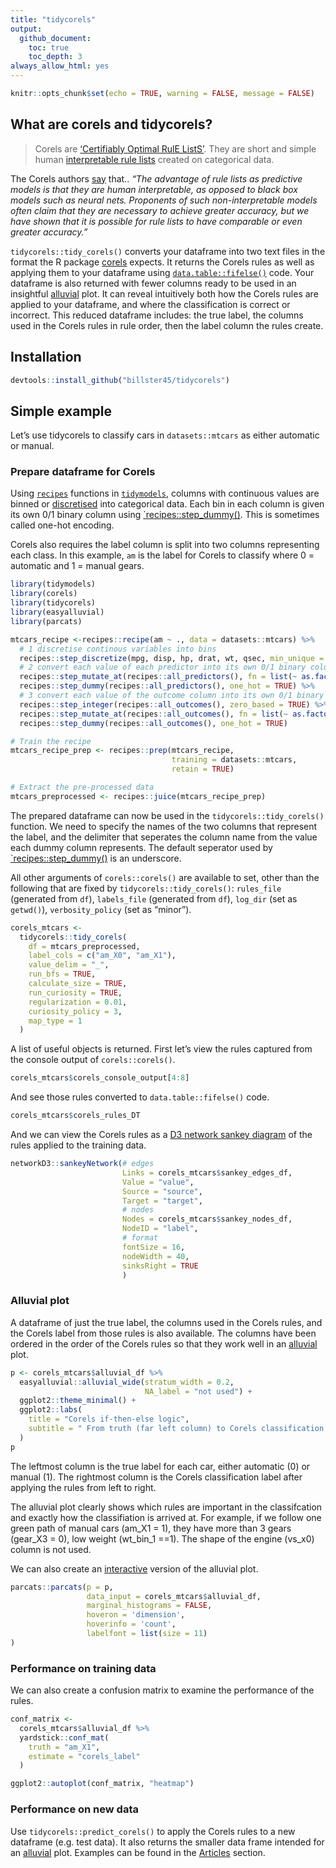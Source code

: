 ```yaml
---
title: "tidycorels"
output:
  github_document:
    toc: true
    toc_depth: 3
always_allow_html: yes
---
```


```r
knitr::opts_chunk$set(echo = TRUE, warning = FALSE, message = FALSE)
```

## What are corels and tidycorels?

> Corels are ['Certifiably Optimal RulE ListS'](https://corels.eecs.harvard.edu/). They are short and simple human [interpretable rule lists](https://arxiv.org/pdf/1704.01701.pdf) created on categorical data.

The Corels authors [say](https://corels.eecs.harvard.edu/corels/whatarerulelists.html) that.. 
*"The advantage of rule lists as predictive models is that they are human interpretable, as opposed to black box models such as neural nets. Proponents of such non-interpretable models often claim that they are necessary to achieve greater accuracy, but we have shown that it is possible for rule lists to have comparable or even greater accuracy."*

`tidycorels::tidy_corels()` converts your dataframe into two text files in the format the R package [corels](https://cran.r-project.org/package=corels) expects. It returns the Corels rules as well as applying them to your dataframe using [`data.table::fifelse()`](https://rdatatable.gitlab.io/data.table/reference/fifelse.html) code. 
Your dataframe is also returned with fewer columns ready to be used in an insightful [alluvial](https://github.com/erblast/easyalluvial/blob/master/README.md) plot. It can reveal intuitively both how the Corels rules are applied to your dataframe, and where the classification is correct or incorrect. This reduced dataframe includes: the true label, the columns used in the Corels rules in rule order, then the label column the rules create. 

## Installation

```r
devtools::install_github("billster45/tidycorels")
```

## Simple example

Let's use tidycorels to classify cars in `datasets::mtcars` as either automatic or manual.

### Prepare dataframe for Corels

Using [`recipes`](https://recipes.tidymodels.org/) functions in [`tidymodels`](https://www.tidymodels.org/), columns with continuous values are binned or [discretised](https://recipes.tidymodels.org/reference/step_discretize.html) into categorical data. Each bin in each column is given its own 0/1 binary column using [`recipes::step_dummy()](https://recipes.tidymodels.org/reference/step_dummy.html). This is sometimes called one-hot encoding.

Corels also requires the label column is split into two columns representing each class. In this example, `am` is the label for Corels to classify where 0 = automatic and 1 = manual gears.

```r
library(tidymodels)
library(corels)
library(tidycorels)
library(easyalluvial)
library(parcats)

mtcars_recipe <-recipes::recipe(am ~ ., data = datasets::mtcars) %>%
  # 1 discretise continous variables into bins
  recipes::step_discretize(mpg, disp, hp, drat, wt, qsec, min_unique = 1) %>% 
  # 2 convert each value of each predictor into its own 0/1 binary column
  recipes::step_mutate_at(recipes::all_predictors(), fn = list(~ as.factor(.))) %>%
  recipes::step_dummy(recipes::all_predictors(), one_hot = TRUE) %>%
  # 3 convert each value of the outcome column into its own 0/1 binary column
  recipes::step_integer(recipes::all_outcomes(), zero_based = TRUE) %>% # ensure outcome is 0/1 rather than words
  recipes::step_mutate_at(recipes::all_outcomes(), fn = list(~ as.factor(.))) %>%
  recipes::step_dummy(recipes::all_outcomes(), one_hot = TRUE)

# Train the recipe
mtcars_recipe_prep <- recipes::prep(mtcars_recipe, 
                                    training = datasets::mtcars,
                                    retain = TRUE)

# Extract the pre-processed data
mtcars_preprocessed <- recipes::juice(mtcars_recipe_prep)
```

The prepared dataframe can now be used in the `tidycorels::tidy_corels()` function. We need to specify the names of the two columns that represent the label, and the delimiter that seperates the column name from the value each dummy column represents. The default seperator used by [`recipes::step_dummy()](https://recipes.tidymodels.org/reference/step_dummy.html) is an underscore.

All other arguments of `corels::corels()` are available to set, other than the following that are fixed by `tidycorels::tidy_corels()`: `rules_file` (generated from `df`), `labels_file` (generated from `df`), `log_dir` (set as `getwd()`), `verbosity_policy` (set as "minor").

```r
corels_mtcars <-
  tidycorels::tidy_corels(
    df = mtcars_preprocessed,
    label_cols = c("am_X0", "am_X1"),
    value_delim = "_",
    run_bfs = TRUE,
    calculate_size = TRUE,
    run_curiosity = TRUE,
    regularization = 0.01,
    curiosity_policy = 3,
    map_type = 1
  )
```

A list of useful objects is returned. First let's view the rules captured from the console output of `corels::corels()`.

```r
corels_mtcars$corels_console_output[4:8]
```

And see those rules converted to `data.table::fifelse()` code. 

```r
corels_mtcars$corels_rules_DT
```

And we can view the Corels rules as a [D3 network sankey diagram](https://christophergandrud.github.io/networkD3/#sankey) of the rules applied to the training data.

```r
networkD3::sankeyNetwork(# edges
                         Links = corels_mtcars$sankey_edges_df, 
                         Value = "value", 
                         Source = "source",
                         Target = "target", 
                         # nodes
                         Nodes = corels_mtcars$sankey_nodes_df, 
                         NodeID = "label",
                         # format
                         fontSize = 16, 
                         nodeWidth = 40,
                         sinksRight = TRUE
                         )
```

### Alluvial plot

A dataframe of just the true label, the columns used in the Corels rules, and the Corels label from those rules is also available. The columns have been ordered in the order of the Corels rules so that they work well in an [alluvial](https://github.com/erblast/easyalluvial/blob/master/README.md) plot.

```r
p <- corels_mtcars$alluvial_df %>%
  easyalluvial::alluvial_wide(stratum_width = 0.2,
                              NA_label = "not used") +
  ggplot2::theme_minimal() +
  ggplot2::labs(
    title = "Corels if-then-else logic",
    subtitle = " From truth (far left column) to Corels classification (far right column)"
  )
p
```

The leftmost column is the true label for each car, either automatic (0) or manual (1). The rightmost column is the Corels classification label after applying the rules from left to right. 

The alluvial plot clearly shows which rules are important in the classifcation and exactly how the classifiation is arrived at. For example, if we follow one green path of manual cars (am_X1 = 1), they have more than 3 gears (gear_X3 = 0), low weight (wt_bin_1 ==1). The shape of the engine (vs_x0) column is not used.

We can also create an [interactive](https://erblast.github.io/easyalluvial/articles/parcats.html) version of the alluvial plot.

```r
parcats::parcats(p = p,
                 data_input = corels_mtcars$alluvial_df,
                 marginal_histograms = FALSE,
                 hoveron = 'dimension',
                 hoverinfo = 'count',
                 labelfont = list(size = 11)
)
```

### Performance on training data

We can also create a confusion matrix to examine the performance of the rules.

```r
conf_matrix <-
  corels_mtcars$alluvial_df %>%
  yardstick::conf_mat(
    truth = "am_X1",
    estimate = "corels_label"
  )

ggplot2::autoplot(conf_matrix, "heatmap")
```

### Performance on new data

Use `tidycorels::predict_corels()` to apply the Corels rules to a new dataframe (e.g. test data). It also returns the smaller data frame intended for an [alluvial](https://github.com/erblast/easyalluvial/blob/master/README.md) plot. Examples can be found in the [Articles](https://billster45.github.io/tidycorels/articles/) section.

